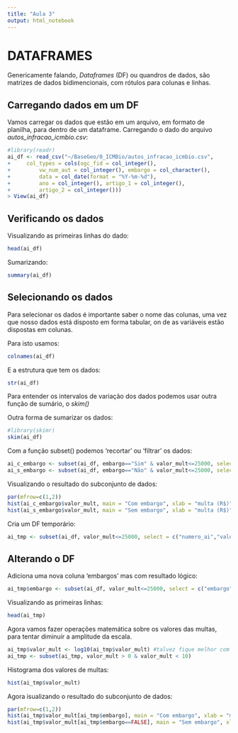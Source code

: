 ```yaml
---
title: "Aula 3"
output: html_notebook
---
```


# DATAFRAMES

Genericamente falando, *Dataframes* (DF) ou quandros de dados, são matrizes de dados bidimencionais, com rótulos para colunas e linhas.

## Carregando dados em um DF

Vamos carregar os dados que estão em um arquivo, em formato de planilha, para dentro de um dataframe. 
Carregando o dado do arquivo *autos_infracao_icmbio.csv*:
```r
#library(readr)
ai_df <- read_csv("~/BaseGeo/0_ICMBio/autos_infracao_icmbio.csv", 
+     col_types = cols(ogc_fid = col_integer(), 
+         vw_num_aut = col_integer(), embargo = col_character(), 
+         data = col_date(format = "%Y-%m-%d"), 
+         ano = col_integer(), artigo_1 = col_integer(), 
+         artigo_2 = col_integer()))
> View(ai_df)  
```

## Verificando os dados

Visualizando as primeiras linhas do dado:
```r
head(ai_df)
```

Sumarizando:
```r
summary(ai_df)
```

## Selecionando os dados

Para selecionar os dados é importante saber o nome das colunas, uma vez que nosso dados está disposto em forma tabular, on de as variáveis estão dispostas em colunas.

Para isto usamos:
```r
colnames(ai_df)
```

E a estrutura que tem os dados:
```r
str(ai_df)
```



Para entender os intervalos de variação dos dados podemos usar outra função de sumário, o *skim()*

Outra forma de sumarizar os dados:
```r
#library(skimr)
skim(ai_df)
```

Com a função subset() podemos 'recortar' ou 'filtrar' os dados:
```r
ai_c_embargo <- subset(ai_df, embargo=="Sim" & valor_mult<=25000, select = c("numero_ai","valor_mult","ano" ))
ai_s_embargo <- subset(ai_df, embargo=="Não" & valor_mult<=25000, select = c("numero_ai","valor_mult","ano" ))
```

Visualizando o resultado do subconjunto de dados:
```r
par(mfrow=c(1,2))
hist(ai_c_embargo$valor_mult, main = "Com embargo", xlab = "multa (R$)")
hist(ai_s_embargo$valor_mult, main = "Sem embargo", xlab = "multa (R$)")
```
Cria um DF temporário:
```r
ai_tmp <- subset(ai_df, valor_mult<=25000, select = c("numero_ai","valor_mult","ano" ))
```

## Alterando o DF

Adiciona uma nova coluna 'embargos' mas com resultado lógico:
```r
ai_tmp$embargo <- subset(ai_df, valor_mult<=25000, select = c("embargo"))$embargo == "Sim"
```

Visualizando as primeiras linhas:
```r
head(ai_tmp)
```
Agora vamos fazer operações matemática sobre os valores das multas, para tentar diminuir a amplitude da escala.

```r
ai_tmp$valor_mult <- log10(ai_tmp$valor_mult) #talvez fique melhor com ln!
ai_tmp <- subset(ai_tmp, valor_mult > 0 & valor_mult < 10)
```

Histograma dos valores de multas:
```r
hist(ai_tmp$valor_mult)
```


Agora isualizando o resultado do subconjunto de dados:
```r
par(mfrow=c(1,2))
hist(ai_tmp$valor_mult[ai_tmp$embargo], main = "Com embargo", xlab = "multa (R$)")
hist(ai_tmp$valor_mult[ai_tmp$embargo==FALSE], main = "Sem embargo", xlab = "multa (R$)")
```

